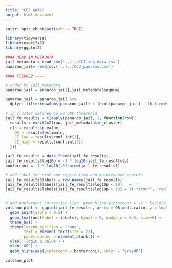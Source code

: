 ```yaml
---
title: "CCJ GWAS"
output: html_document
---
```


```r
knitr::opts_chunk$set(echo = TRUE)
```


```r
library(tidyverse)
library(exact2x2)
library(ggplot2)

#### READ IN METADATA
jail_metadata = read_csv("../../CCJ_seq_data.csv")
panaroo_jail= read_csv('../../CCJ_panaroo.csv')


```


```r
#### FIGURE2 ----

# order by jail_metadata
panaroo_jail = panaroo_jail[,jail_metadata$seqnum]

panaroo_jail = panaroo_jail %>%   
  dplyr::filter(rowSums(panaroo_jail) < (ncol(panaroo_jail) - 1) & rowSums(panaroo_jail) > 1) # only tests genes that are present/absent in at least 2 samples

# in cluster defined by 20 SNV threshold 
jail_fe_results = t(apply(panaroo_jail, 1, function(row){
  results = exact2x2(row, jail_metadata$in_cluster)
  c(p = results$p.value, 
    OR = results$estimate, 
    CI_low = results$conf.int[1], 
    CI_high = results$conf.int[2])
  }))

jail_fe_results = data.frame(jail_fe_results)
jail_fe_results$log10p = -1 * log10(jail_fe_results$p)
bonferroni = -1 * log10(.05/nrow(jail_fe_results))

# add label for ermC and replication and maintenance protein  
jail_fe_results$labels = row.names(jail_fe_results)
jail_fe_results$labels[jail_fe_results$log10p < 10]   = ''
jail_fe_results$labels[jail_fe_results$log10p > 10] = c('*ermC*', 'replication & maintenance protein')


# add bonferonni correction line  geom_hline(yintercept = -1 * log10(bonferroni_p))
volcano_plot <- ggplot(jail_fe_results, aes(x = OR.odds.ratio, y = log10p)) + 
  geom_point(alpha = 0.5) +  
  geom_text(aes(label = labels), hjust = 0, nudge_x = 0.5, size=6) + 
  theme_bw() + 
  theme(legend.position = 'none', 
        text = element_text(size = 22), 
        panel.border = element_blank()) + 
  ylab('-log10 p value') + 
  xlab('OR') +
  geom_hline(aes(yintercept = bonferroni), color = "grey40")
  
volcano_plot
```

